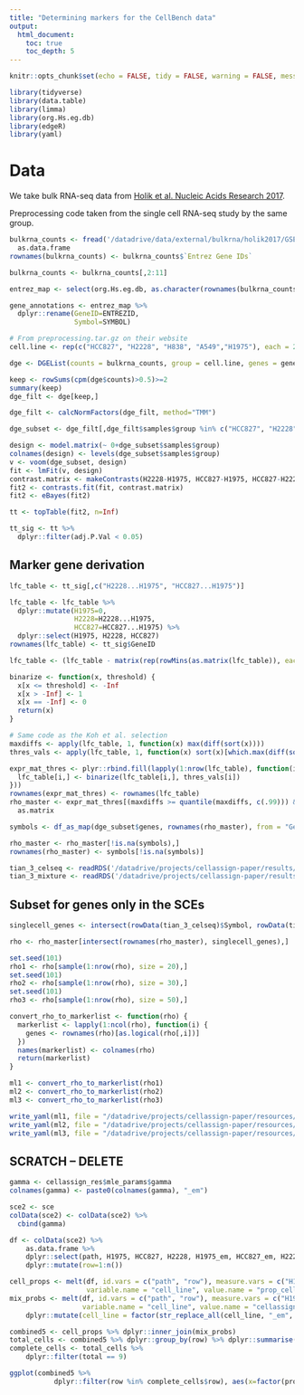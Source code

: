 ```yaml
---
title: "Determining markers for the CellBench data"
output: 
  html_document:
    toc: true
    toc_depth: 5
---
```


```r
knitr::opts_chunk$set(echo = FALSE, tidy = FALSE, warning = FALSE, message = FALSE, cache = FALSE, cache.lazy = FALSE, fig.width = 8, fig.height = 4.5)
```

```r
library(tidyverse)
library(data.table)
library(limma)
library(org.Hs.eg.db)
library(edgeR)
library(yaml)
```

# Data

We take bulk RNA-seq data from [Holik et al. Nucleic Acids Research 2017](https://www.ncbi.nlm.nih.gov/pmc/articles/PMC5389713/). 

Preprocessing code taken from the single cell RNA-seq study by the same group. 

```r
bulkrna_counts <- fread('/datadrive/data/external/bulkrna/holik2017/GSE86337_reverse.stranded.unfiltered.count.matrix.txt') %>%
  as.data.frame
rownames(bulkrna_counts) <- bulkrna_counts$`Entrez Gene IDs`

bulkrna_counts <- bulkrna_counts[,2:11]
```

```r
entrez_map <- select(org.Hs.eg.db, as.character(rownames(bulkrna_counts)), c("SYMBOL"), "ENTREZID")

gene_annotations <- entrez_map %>%
  dplyr::rename(GeneID=ENTREZID,
                Symbol=SYMBOL)

# From preprocessing.tar.gz on their website
cell.line <- rep(c("HCC827", "H2228", "H838", "A549","H1975"), each = 2)

dge <- DGEList(counts = bulkrna_counts, group = cell.line, genes = gene_annotations, remove.zeros = TRUE)

keep <- rowSums(cpm(dge$counts)>0.5)>=2
summary(keep)
dge_filt <- dge[keep,]

dge_filt <- calcNormFactors(dge_filt, method="TMM")
```

```r
dge_subset <- dge_filt[,dge_filt$samples$group %in% c("HCC827", "H2228", "H1975")]

design <- model.matrix(~ 0+dge_subset$samples$group)
colnames(design) <- levels(dge_subset$samples$group)
v <- voom(dge_subset, design)
fit <- lmFit(v, design)
contrast.matrix <- makeContrasts(H2228-H1975, HCC827-H1975, HCC827-H2228, levels = design)
fit2 <- contrasts.fit(fit, contrast.matrix)
fit2 <- eBayes(fit2)
```

```r
tt <- topTable(fit2, n=Inf)

tt_sig <- tt %>%
  dplyr::filter(adj.P.Val < 0.05)
```

## Marker gene derivation

```r
lfc_table <- tt_sig[,c("H2228...H1975", "HCC827...H1975")]

lfc_table <- lfc_table %>%
  dplyr::mutate(H1975=0,
                H2228=H2228...H1975,
                HCC827=HCC827...H1975) %>%
  dplyr::select(H1975, H2228, HCC827)
rownames(lfc_table) <- tt_sig$GeneID

lfc_table <- (lfc_table - matrix(rep(rowMins(as.matrix(lfc_table)), each = 3), ncol = 3, byrow = TRUE))
```

```r
binarize <- function(x, threshold) {
  x[x <= threshold] <- -Inf
  x[x > -Inf] <- 1
  x[x == -Inf] <- 0
  return(x)
}

# Same code as the Koh et al. selection
maxdiffs <- apply(lfc_table, 1, function(x) max(diff(sort(x))))
thres_vals <- apply(lfc_table, 1, function(x) sort(x)[which.max(diff(sort(x)))])

expr_mat_thres <- plyr::rbind.fill(lapply(1:nrow(lfc_table), function(i) {
  lfc_table[i,] <- binarize(lfc_table[i,], thres_vals[i])
}))
rownames(expr_mat_thres) <- rownames(lfc_table)
rho_master <- expr_mat_thres[(maxdiffs >= quantile(maxdiffs, c(.99))) & (thres_vals <= log(2)),] %>%
  as.matrix
```

```r
symbols <- df_as_map(dge_subset$genes, rownames(rho_master), from = "GeneID", to = "Symbol")

rho_master <- rho_master[!is.na(symbols),]
rownames(rho_master) <- symbols[!is.na(symbols)]
```

```r
tian_3_celseq <- readRDS('/datadrive/projects/cellassign-paper/results/scratch/real_data_benchmarking/v1/sce_normalized/tian_3_CELseq2.rds')
tian_3_mixture <- readRDS('/datadrive/projects/cellassign-paper/results/scratch/real_data_benchmarking/v1/sce_normalized/tian_mixture3.rds')
```

## Subset for genes only in the SCEs

```r
singlecell_genes <- intersect(rowData(tian_3_celseq)$Symbol, rowData(tian_3_mixture)$Symbol)
```

```r
rho <- rho_master[intersect(rownames(rho_master), singlecell_genes),]
```

```r
set.seed(101)
rho1 <- rho[sample(1:nrow(rho), size = 20),]
set.seed(101)
rho2 <- rho[sample(1:nrow(rho), size = 30),]
set.seed(101)
rho3 <- rho[sample(1:nrow(rho), size = 50),]
```

```r
convert_rho_to_markerlist <- function(rho) {
  markerlist <- lapply(1:ncol(rho), function(i) {
    genes <- rownames(rho)[as.logical(rho[,i])]
  })
  names(markerlist) <- colnames(rho)
  return(markerlist)
}
```

```r
ml1 <- convert_rho_to_markerlist(rho1)
ml2 <- convert_rho_to_markerlist(rho2)
ml3 <- convert_rho_to_markerlist(rho3)

write_yaml(ml1, file = "/datadrive/projects/cellassign-paper/resources/marker_lists/tian_20_73_markers.yaml")
write_yaml(ml2, file = "/datadrive/projects/cellassign-paper/resources/marker_lists/tian_30_73_markers.yaml")
write_yaml(ml3, file = "/datadrive/projects/cellassign-paper/resources/marker_lists/tian_50_73_markers.yaml")
```



## SCRATCH -- DELETE

```r
gamma <- cellassign_res$mle_params$gamma
colnames(gamma) <- paste0(colnames(gamma), "_em")

sce2 <- sce
colData(sce2) <- colData(sce2) %>%
  cbind(gamma)
```

```r
df <- colData(sce2) %>%
    as.data.frame %>%
    dplyr::select(path, H1975, HCC827, H2228, H1975_em, HCC827_em, H2228_em) %>%
    dplyr::mutate(row=1:n())

cell_props <- melt(df, id.vars = c("path", "row"), measure.vars = c("H1975", "HCC827", "H2228"),
                   variable.name = "cell_line", value.name = "prop_cells")
mix_probs <- melt(df, id.vars = c("path", "row"), measure.vars = c("H1975_em", "HCC827_em", "H2228_em"),
                  variable.name = "cell_line", value.name = "cellassign_prob") %>%
    dplyr::mutate(cell_line = factor(str_replace_all(cell_line, "_em", "")))

combined5 <- cell_props %>% dplyr::inner_join(mix_probs)
total_cells <- combined5 %>% dplyr::group_by(row) %>% dplyr::summarise(total = sum(prop_cells))
complete_cells <- total_cells %>%
    dplyr::filter(total == 9)

ggplot(combined5 %>%
           dplyr::filter(row %in% complete_cells$row), aes(x=factor(prop_cells), y = cellassign_prob)) + geom_boxplot(outlier.size = -1) +  geom_point(aes(colour=path), position = position_jitter(width = 0.2, height = 0)) + theme_bw() + theme_Publication() + theme_nature() + facet_wrap(~ cell_line, ncol = 1)
```


